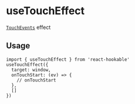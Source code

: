 # useTouchEffect

[`TouchEvents`](https://developer.mozilla.org/en-US/docs/Web/API/TouchEvent) effect

## Usage

```tsx
import { useTouchEffect } from 'react-hookable'
useTouchEffect({
  target: window,
  onTouchStart: (ev) => {
    // onTouchStart
  },
  []
})
```
